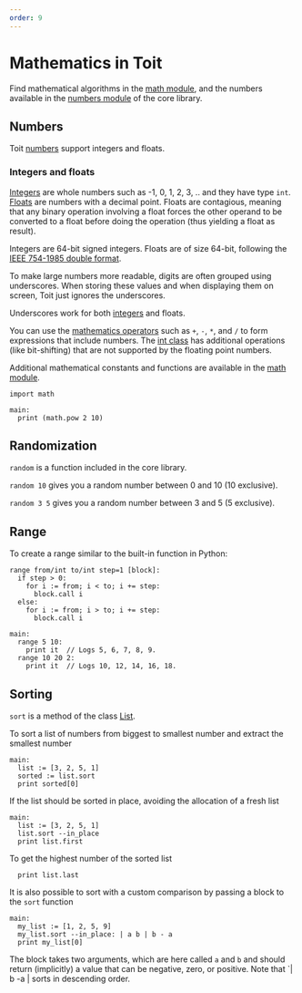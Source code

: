 ```yaml
---
order: 9
---
```


# Mathematics in Toit

Find mathematical algorithms in the [math module](https://libs.toit.io/#/lib/math.toit), and the numbers available in the [numbers module](https://libs.toit.io/#/lib.core/numbers.toit) of the core library.

## Numbers

Toit [numbers](https://libs.toit.io/#/lib.core/numbers.toit) support integers and floats.

### Integers and floats

[Integers](https://libs.toit.io/#/lib.core/numbers.toit/int) are whole numbers such as -1, 0, 1, 2, 3, .. and they have type `int`.
[Floats](https://libs.toit.io/#/lib.core/numbers.toit/float) are numbers with a decimal point. Floats are contagious, meaning that any binary operation involving a float forces the other operand to be converted to a float before doing the operation (thus yielding a float as result).

Integers are 64-bit signed integers.
Floats are of size 64-bit, following the [IEEE 754-1985 double format](https://en.wikipedia.org/wiki/Double-precision_floating-point_format).

To make large numbers more readable, digits are often grouped using underscores.
When storing these values and when displaying them on screen, Toit just ignores the underscores.

Underscores work for both [integers](https://libs.toit.io/#/lib.core/numbers.toit/LargeInteger) and floats.

You can use the [mathematics operators](https://libs.toit.io/#/lib.core/numbers.toit/num) such as `+`, `-`, `*`, and `/` to form expressions that include numbers.
The [int class](https://libs.toit.io/#/lib.core/numbers.toit/int) has additional operations (like bit-shifting) that are not supported by the floating point numbers.

Additional mathematical constants and functions are available in the [math module](https://libs.toit.io/#/lib/math.toit).

```
import math

main:
  print (math.pow 2 10)
```

## Randomization

`random` is a function included in the core library.

`random 10` gives you a random number between 0 and 10 (10 exclusive).

`random 3 5` gives you a random number between 3 and 5 (5 exclusive).

## Range

To create a range similar to the built-in function in Python:

```
range from/int to/int step=1 [block]:
  if step > 0:
    for i := from; i < to; i += step:
      block.call i
  else:
    for i := from; i > to; i += step:
      block.call i

main:
  range 5 10:
    print it  // Logs 5, 6, 7, 8, 9.
  range 10 20 2:
    print it  // Logs 10, 12, 14, 16, 18.
```

## Sorting

`sort` is a method of the class [List](https://libs.toit.io/#/lib.core/collections.toit/List).

To sort a list of numbers from biggest to smallest number and extract the smallest number

```
main:
  list := [3, 2, 5, 1]
  sorted := list.sort
  print sorted[0]
```

If the list should be sorted in place, avoiding the allocation of a fresh list

```
main:
  list := [3, 2, 5, 1]
  list.sort --in_place
  print list.first
```

To get the highest number of the sorted list

```
  print list.last
```

It is also possible to sort with a custom comparison by passing a block to the `sort` function

```
main:
  my_list := [1, 2, 5, 9]
  my_list.sort --in_place: | a b | b - a
  print my_list[0]
```

The block takes two arguments, which are here called `a` and `b` and should return (implicitly) a value that can be negative, zero, or positive.
Note that `| b -a | sorts in descending order.
